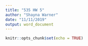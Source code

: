 ```yaml
---
title: "535 HW 5"
author: "Shayna Warner"
date: "11/11/2019"
output: word_document
---
```


```r
knitr::opts_chunk$set(echo = TRUE)
```

